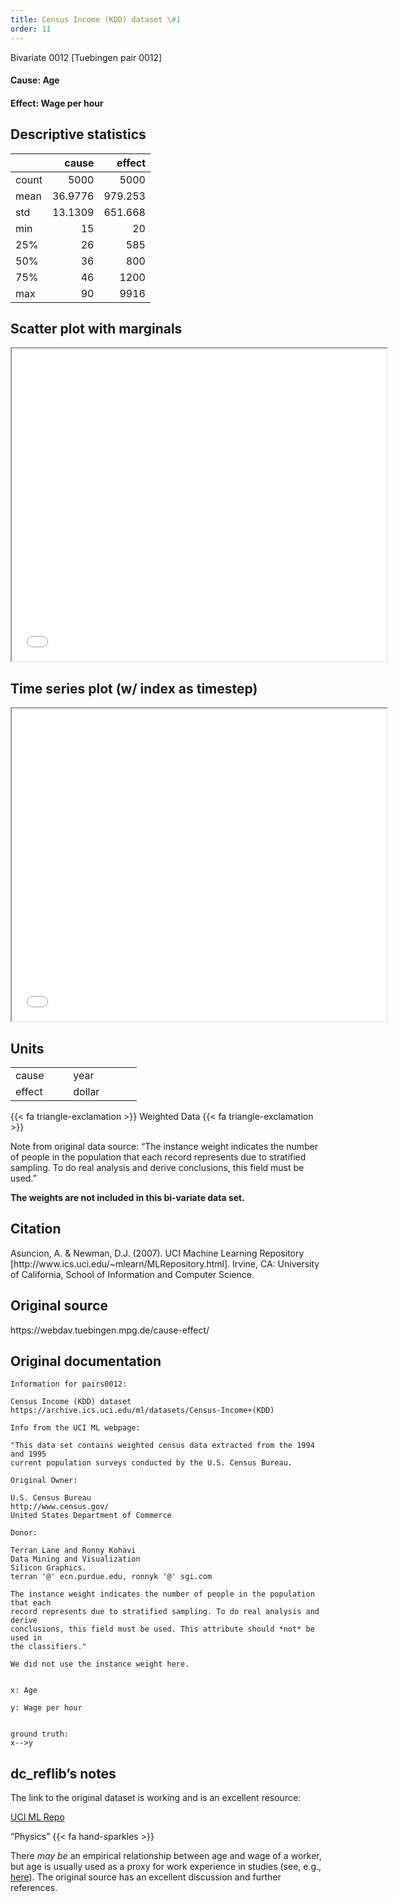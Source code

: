 ```yaml
---
title: Census Income (KDD) dataset \#1
order: 11
---
```


Bivariate 0012  [Tuebingen pair 0012]

#### **Cause**: Age
#### **Effect**: Wage per hour

## Descriptive statistics
|       |     cause |   effect |
|:------|----------:|---------:|
| count | 5000      | 5000     |
| mean  |   36.9776 |  979.253 |
| std   |   13.1309 |  651.668 |
| min   |   15      |   20     |
| 25%   |   26      |  585     |
| 50%   |   36      |  800     |
| 75%   |   46      | 1200     |
| max   |   90      | 9916     |

## Scatter plot with marginals

```{=html}
<iframe width=600 height=500 src="plots/scatter_0012.html"></iframe>
```

## Time series plot (w/ index as timestep)

```{=html}
<iframe width=600 height=500 src="plots/series_0012.html"></iframe>
```

## Units
+----------+-----------------+
| cause    | year            |
+----------+-----------------+
| effect   | dollar          |
+----------+-----------------+

::: {.callout-warning title="Units may be misleading!"}
{{< fa triangle-exclamation >}} Weighted Data {{< fa triangle-exclamation >}} 

Note from original data source: "The instance weight indicates the number of people in the population that each record represents due to stratified sampling. To do real analysis and derive conclusions, this field must be used."

**The weights are not included in this bi-variate data set.**
:::


## Citation
Asuncion, A. & Newman, D.J. (2007).
UCI Machine Learning Repository [http://www.ics.uci.edu/~mlearn/MLRepository.html].
Irvine, CA: University of California, School of Information and Computer Science.

## Original source
https://webdav.tuebingen.mpg.de/cause-effect/

## Original documentation
```
Information for pairs0012:

Census Income (KDD) dataset
https://archive.ics.uci.edu/ml/datasets/Census-Income+(KDD)

Info from the UCI ML webpage:

"This data set contains weighted census data extracted from the 1994 and 1995
current population surveys conducted by the U.S. Census Bureau.

Original Owner:

U.S. Census Bureau
http://www.census.gov/
United States Department of Commerce

Donor:

Terran Lane and Ronny Kohavi
Data Mining and Visualization
Silicon Graphics.
terran '@' ecn.purdue.edu, ronnyk '@' sgi.com 

The instance weight indicates the number of people in the population that each
record represents due to stratified sampling. To do real analysis and derive
conclusions, this field must be used. This attribute should *not* be used in
the classifiers."

We did not use the instance weight here.


x: Age

y: Wage per hour


ground truth:
x-->y
```

## dc_reflib's notes
The link to the original dataset is working and is an excellent resource:

[UCI ML Repo](https://archive.ics.uci.edu/ml/datasets/Census-Income+(KDD))

::: {.callout-note title="Operational Causality"}
"Physics" {{< fa hand-sparkles >}} 

There _may be_ an empirical relationship between age and wage of a worker, but age is usually used as a proxy for work experience in studies (see, e.g., [here](https://www.jstor.org/stable/1806695)). The original source has an excellent discussion and further references.
:::
